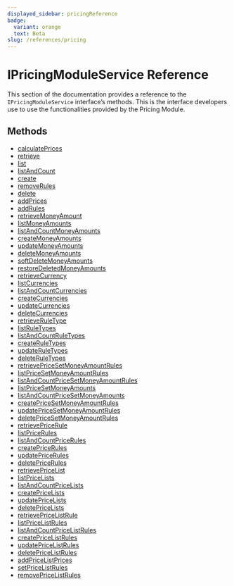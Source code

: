 ```yaml
---
displayed_sidebar: pricingReference
badge:
  variant: orange
  text: Beta
slug: /references/pricing
---
```



# IPricingModuleService  Reference

This section of the documentation provides a reference to the `IPricingModuleService` interface’s methods. This is the interface developers use to use the functionalities provided by the Pricing Module.

## Methods

- [calculatePrices](../IPricingModuleService/methods/pricing.IPricingModuleService.calculatePrices.mdx)
- [retrieve](../IPricingModuleService/methods/pricing.IPricingModuleService.retrieve.mdx)
- [list](../IPricingModuleService/methods/pricing.IPricingModuleService.list.mdx)
- [listAndCount](../IPricingModuleService/methods/pricing.IPricingModuleService.listAndCount.mdx)
- [create](../IPricingModuleService/methods/pricing.IPricingModuleService.create.mdx)
- [removeRules](../IPricingModuleService/methods/pricing.IPricingModuleService.removeRules.mdx)
- [delete](../IPricingModuleService/methods/pricing.IPricingModuleService.delete.mdx)
- [addPrices](../IPricingModuleService/methods/pricing.IPricingModuleService.addPrices.mdx)
- [addRules](../IPricingModuleService/methods/pricing.IPricingModuleService.addRules.mdx)
- [retrieveMoneyAmount](../IPricingModuleService/methods/pricing.IPricingModuleService.retrieveMoneyAmount.mdx)
- [listMoneyAmounts](../IPricingModuleService/methods/pricing.IPricingModuleService.listMoneyAmounts.mdx)
- [listAndCountMoneyAmounts](../IPricingModuleService/methods/pricing.IPricingModuleService.listAndCountMoneyAmounts.mdx)
- [createMoneyAmounts](../IPricingModuleService/methods/pricing.IPricingModuleService.createMoneyAmounts.mdx)
- [updateMoneyAmounts](../IPricingModuleService/methods/pricing.IPricingModuleService.updateMoneyAmounts.mdx)
- [deleteMoneyAmounts](../IPricingModuleService/methods/pricing.IPricingModuleService.deleteMoneyAmounts.mdx)
- [softDeleteMoneyAmounts](../IPricingModuleService/methods/pricing.IPricingModuleService.softDeleteMoneyAmounts.mdx)
- [restoreDeletedMoneyAmounts](../IPricingModuleService/methods/pricing.IPricingModuleService.restoreDeletedMoneyAmounts.mdx)
- [retrieveCurrency](../IPricingModuleService/methods/pricing.IPricingModuleService.retrieveCurrency.mdx)
- [listCurrencies](../IPricingModuleService/methods/pricing.IPricingModuleService.listCurrencies.mdx)
- [listAndCountCurrencies](../IPricingModuleService/methods/pricing.IPricingModuleService.listAndCountCurrencies.mdx)
- [createCurrencies](../IPricingModuleService/methods/pricing.IPricingModuleService.createCurrencies.mdx)
- [updateCurrencies](../IPricingModuleService/methods/pricing.IPricingModuleService.updateCurrencies.mdx)
- [deleteCurrencies](../IPricingModuleService/methods/pricing.IPricingModuleService.deleteCurrencies.mdx)
- [retrieveRuleType](../IPricingModuleService/methods/pricing.IPricingModuleService.retrieveRuleType.mdx)
- [listRuleTypes](../IPricingModuleService/methods/pricing.IPricingModuleService.listRuleTypes.mdx)
- [listAndCountRuleTypes](../IPricingModuleService/methods/pricing.IPricingModuleService.listAndCountRuleTypes.mdx)
- [createRuleTypes](../IPricingModuleService/methods/pricing.IPricingModuleService.createRuleTypes.mdx)
- [updateRuleTypes](../IPricingModuleService/methods/pricing.IPricingModuleService.updateRuleTypes.mdx)
- [deleteRuleTypes](../IPricingModuleService/methods/pricing.IPricingModuleService.deleteRuleTypes.mdx)
- [retrievePriceSetMoneyAmountRules](../IPricingModuleService/methods/pricing.IPricingModuleService.retrievePriceSetMoneyAmountRules.mdx)
- [listPriceSetMoneyAmountRules](../IPricingModuleService/methods/pricing.IPricingModuleService.listPriceSetMoneyAmountRules.mdx)
- [listAndCountPriceSetMoneyAmountRules](../IPricingModuleService/methods/pricing.IPricingModuleService.listAndCountPriceSetMoneyAmountRules.mdx)
- [listPriceSetMoneyAmounts](../IPricingModuleService/methods/pricing.IPricingModuleService.listPriceSetMoneyAmounts.mdx)
- [listAndCountPriceSetMoneyAmounts](../IPricingModuleService/methods/pricing.IPricingModuleService.listAndCountPriceSetMoneyAmounts.mdx)
- [createPriceSetMoneyAmountRules](../IPricingModuleService/methods/pricing.IPricingModuleService.createPriceSetMoneyAmountRules.mdx)
- [updatePriceSetMoneyAmountRules](../IPricingModuleService/methods/pricing.IPricingModuleService.updatePriceSetMoneyAmountRules.mdx)
- [deletePriceSetMoneyAmountRules](../IPricingModuleService/methods/pricing.IPricingModuleService.deletePriceSetMoneyAmountRules.mdx)
- [retrievePriceRule](../IPricingModuleService/methods/pricing.IPricingModuleService.retrievePriceRule.mdx)
- [listPriceRules](../IPricingModuleService/methods/pricing.IPricingModuleService.listPriceRules.mdx)
- [listAndCountPriceRules](../IPricingModuleService/methods/pricing.IPricingModuleService.listAndCountPriceRules.mdx)
- [createPriceRules](../IPricingModuleService/methods/pricing.IPricingModuleService.createPriceRules.mdx)
- [updatePriceRules](../IPricingModuleService/methods/pricing.IPricingModuleService.updatePriceRules.mdx)
- [deletePriceRules](../IPricingModuleService/methods/pricing.IPricingModuleService.deletePriceRules.mdx)
- [retrievePriceList](../IPricingModuleService/methods/pricing.IPricingModuleService.retrievePriceList.mdx)
- [listPriceLists](../IPricingModuleService/methods/pricing.IPricingModuleService.listPriceLists.mdx)
- [listAndCountPriceLists](../IPricingModuleService/methods/pricing.IPricingModuleService.listAndCountPriceLists.mdx)
- [createPriceLists](../IPricingModuleService/methods/pricing.IPricingModuleService.createPriceLists.mdx)
- [updatePriceLists](../IPricingModuleService/methods/pricing.IPricingModuleService.updatePriceLists.mdx)
- [deletePriceLists](../IPricingModuleService/methods/pricing.IPricingModuleService.deletePriceLists.mdx)
- [retrievePriceListRule](../IPricingModuleService/methods/pricing.IPricingModuleService.retrievePriceListRule.mdx)
- [listPriceListRules](../IPricingModuleService/methods/pricing.IPricingModuleService.listPriceListRules.mdx)
- [listAndCountPriceListRules](../IPricingModuleService/methods/pricing.IPricingModuleService.listAndCountPriceListRules.mdx)
- [createPriceListRules](../IPricingModuleService/methods/pricing.IPricingModuleService.createPriceListRules.mdx)
- [updatePriceListRules](../IPricingModuleService/methods/pricing.IPricingModuleService.updatePriceListRules.mdx)
- [deletePriceListRules](../IPricingModuleService/methods/pricing.IPricingModuleService.deletePriceListRules.mdx)
- [addPriceListPrices](../IPricingModuleService/methods/pricing.IPricingModuleService.addPriceListPrices.mdx)
- [setPriceListRules](../IPricingModuleService/methods/pricing.IPricingModuleService.setPriceListRules.mdx)
- [removePriceListRules](../IPricingModuleService/methods/pricing.IPricingModuleService.removePriceListRules.mdx)
